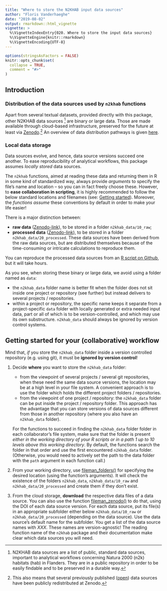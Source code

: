 ```yaml
---
title: "Where to store the N2KHAB input data sources"
author: "Floris Vanderhaeghe"
date: "2019-08-02"
output: rmarkdown::html_vignette
vignette: >
  %\VignetteIndexEntry{020. Where to store the input data sources}
  %\VignetteEngine{knitr::rmarkdown}
  %\VignetteEncoding{UTF-8}
---
```


```r
options(stringsAsFactors = FALSE)
knitr::opts_chunk$set(
  collapse = TRUE,
  comment = "#>"
)
```

## Introduction

### Distribution of the data sources used by `n2khab` functions

Apart from several textual datasets, provided directly with this package,
other N2KHAB data sources [^N2KHAB] are binary or large data.
Those are made available through cloud-based infrastructure, preserved for the future at least via [Zenodo](https://zenodo.org).^[
This also means that several previously published ([open](https://opendefinition.org/licenses/)) data sources have been publicly redistributed at Zenodo.
]
An overview of data distribution pathways is given [here](https://drive.google.com/file/d/1xZz9f9n8zSUxBJvW6WEFLyDK7Ya0u4iN/view).

[^N2KHAB]: N2KHAB data sources are a list of public, standard data sources, important to analytical workflows concerning Natura 2000 (n2k) habitats (hab) in Flanders.
They are in a public repository in order to be easily findable and to be preserved in a durable way.

### Local data storage

Data sources evolve, and hence, data source versions succeed one another.
To ease reproducibility of analytical workflows,
this package assumes _locally stored_ data sources.

The `n2khab` functions, aimed at reading these data and returning them in R in some kind of standardized way, always provide _arguments_ to specify the file's name and location -- so you can in fact freely choose these.
However, to **ease collaboration in scripting**, it is highly recommended to follow the below standard locations and filenames (see: [Getting started](#getting-started)).
Moreover, the _functions assume_ these conventions by default in order to make your life easier!

There is a major distinction between:

- **raw data** ([Zenodo-link](https://zenodo.org/communities/n2khab-data-raw)), to be stored in a folder `n2khab_data/10_raw`;
- **processed data** ([Zenodo-link](https://zenodo.org/communities/n2khab-data-processed)), to be stored in a folder `n2khab_data/20_processed`.
These data sources have been derived from the raw data sources, but are distributed themselves because of the time-consuming or intricate calculations to reproduce them.

You can reproduce the processed data sources from an [R script on Github](https://github.com/inbo/n2khab-preprocessing/blob/master/src/complete_reproducible_workflow.R), but it will take hours.

As you see, when storing these binary or large data, we avoid using a folder named as `data`:

- the `n2khab_data` folder name is better fit when the folder does not sit inside one project or repository (see further) but instead delivers to several projects / repositories.
- within a project or repository, the specific name keeps it separate from a project-specific `data` folder with locally generated or extra needed input data, part or all of which is to be version-controlled, and which may use its own substructure.
`n2khab_data` should always be ignored by version control systems.


## Getting started for your (collaborative) workflow {#getting-started}

Mind that, _if_ you store the `n2khab_data` folder inside a version controlled repository (e.g. using git), it must be **ignored by version control**!

1. Decide **where** you want to store the `n2khab_data` folder:
    - from the viewpoint of several projects / several git repositories, when these need the same data source versions, the location may be at a high level in your file system.
    A convenient approach is to use the folder which holds the different project folders / repositories.
    - from the viewpoint of one project / repository: the `n2khab_data` folder can be put inside the project / repository folder.
    This approach has the advantage that you can store versions of data sources different from those in another repository (where you also have an `n2khab_data` folder).
  
    For the functions to succeed in finding the `n2khab_data` folder folder in each collaborator's file system, make sure that the folder is present _either in the working directory of your R scripts or in a path 1 up to 10 levels above this working directory_.
    By default, the functions search the folder in that order and use the first encountered `n2khab_data` folder.
    (Otherwise, you would need to actively set the path to the data folder with the `path` argument in each function call.)
    
1. From your working directory, use [fileman_folders()](../html/fileman_folders.html) for specifying the desired location (using the function's arguments).
It will check the existence of the folders `n2khab_data`, `n2khab_data/10_raw` and `n2khab_data/20_processed` and create them if they don't exist.
1. From the cloud storage, **download** the respective data files of a data source.
You can also use the function [fileman_zenodo()](../html/fileman_zenodo.html) to do that, using the DOI of each data source version.
For each data source, put its file(s) in an appropriate subfolder either below `n2khab_data/10_raw` or `n2khab_data/20_processed` (depending on the data source).
Use the data source's default name for the subfolder.
You get a list of the data source names with _XXX_.
These names are version-agnostic!
The reading function name of the `n2khab` package and their documentation make clear which data sources you will need.




